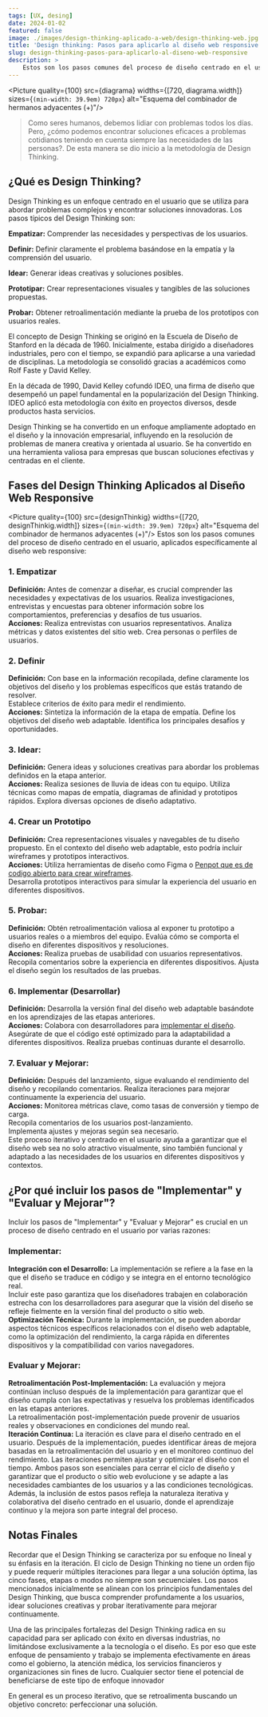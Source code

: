 ```yaml
---
tags: [UX, desing]
date: 2024-01-02
featured: false
image: ./images/design-thinking-aplicado-a-web/design-thinking-web.jpg
title: 'Design thinking: Pasos para aplicarlo al diseño web responsive'
slug: design-thinking-pasos-para-aplicarlo-al-diseno-web-responsive
description: >
    Estos son los pasos comunes del proceso de diseño centrado en el usuario, aplicados específicamente al diseño web responsive.
---
```


<Picture quality={100} src={diagrama} widths={[720, diagrama.width]}  sizes={`(min-width: 39.9em) 720px`} alt="Esquema del combinador de hermanos adyacentes (+)"/>
> Como seres humanos, debemos lidiar con problemas todos los días. Pero, ¿cómo podemos encontrar soluciones eficaces a problemas cotidianos teniendo en cuenta siempre las necesidades de las personas?. De esta manera se dio inicio a la metodología de Design Thinking. 

## ¿Qué es Design Thinking?


Design Thinking es un enfoque centrado en el usuario que se utiliza para abordar problemas complejos y encontrar soluciones innovadoras. Los pasos típicos del Design Thinking son:

**Empatizar:** Comprender las necesidades y perspectivas de los usuarios.

**Definir:** Definir claramente el problema basándose en la empatía y la comprensión del usuario.

**Idear:** Generar ideas creativas y soluciones posibles.

**Prototipar:** Crear representaciones visuales y tangibles de las soluciones propuestas.

**Probar:** Obtener retroalimentación mediante la prueba de los prototipos con usuarios reales.

El concepto de Design Thinking se originó en la Escuela de Diseño de Stanford en la década de 1960. Inicialmente, estaba dirigido a diseñadores industriales, pero con el tiempo, se expandió para aplicarse a una variedad de disciplinas. La metodología se consolidó gracias a académicos como Rolf Faste y David Kelley.

En la década de 1990, David Kelley cofundó IDEO, una firma de diseño que desempeñó un papel fundamental en la popularización del Design Thinking. IDEO aplicó esta metodología con éxito en proyectos diversos, desde productos hasta servicios.

Design Thinking se ha convertido en un enfoque ampliamente adoptado en el diseño y la innovación empresarial, influyendo en la resolución de problemas de manera creativa y orientada al usuario. Se ha convertido en una herramienta valiosa para empresas que buscan soluciones efectivas y centradas en el cliente.

## Fases del Design Thinking Aplicados al Diseño Web Responsive
<Picture quality={100} src={designThinkig} widths={[720, designThinkig.width]}  sizes={`(min-width: 39.9em) 720px`} alt="Esquema del combinador de hermanos adyacentes (+)"/>
Estos son los pasos comunes del proceso de diseño centrado en el usuario, aplicados específicamente al diseño web responsive:

### 1. Empatizar

**Definición:** Antes de comenzar a diseñar, es crucial comprender las necesidades y expectativas de los usuarios. Realiza investigaciones, entrevistas y encuestas para obtener información sobre los comportamientos, preferencias y desafíos de tus usuarios.  
**Acciones:**
Realiza entrevistas con usuarios representativos.
Analiza métricas y datos existentes del sitio web.
Crea personas o perfiles de usuarios.

### 2. Definir

**Definición:** Con base en la información recopilada, define claramente los objetivos del diseño y los problemas específicos que estás tratando de resolver.  
Establece criterios de éxito para medir el rendimiento.  
**Acciones:**
Sintetiza la información de la etapa de empatía.
Define los objetivos del diseño web adaptable.
Identifica los principales desafíos y oportunidades.

### 3. Idear:

**Definición:** Genera ideas y soluciones creativas para abordar los problemas definidos en la etapa anterior.  
**Acciones:**
Realiza sesiones de lluvia de ideas con tu equipo.
Utiliza técnicas como mapas de empatía, diagramas de afinidad y prototipos rápidos.
Explora diversas opciones de diseño adaptativo.

### 4. Crear un Prototipo

**Definición:** Crea representaciones visuales y navegables de tu diseño propuesto. En el contexto del diseño web adaptable, esto podría incluir wireframes y prototipos interactivos.  
**Acciones:**
Utiliza herramientas de diseño como Figma o [Penpot que es de codigo abierto para crear wireframes](https://penpot.app/).  
Desarrolla prototipos interactivos para simular la experiencia del usuario en diferentes dispositivos.

### 5. Probar:

**Definición:** Obtén retroalimentación valiosa al exponer tu prototipo a usuarios reales o a miembros del equipo. Evalúa cómo se comporta el diseño en diferentes dispositivos y resoluciones.  
**Acciones:**
Realiza pruebas de usabilidad con usuarios representativos.  
Recopila comentarios sobre la experiencia en diferentes dispositivos.
Ajusta el diseño según los resultados de las pruebas.

### 6. Implementar (Desarrollar)

**Definición:** Desarrolla la versión final del diseño web adaptable basándote en los aprendizajes de las etapas anteriores.  
**Acciones:**
Colabora con desarrolladores para [implementar el diseño](https://wilsonmunoz.com/guia-completa-para-maquetar-un-diseno-de-figma-en-html5-y-css3/).
Asegúrate de que el código esté optimizado para la adaptabilidad a diferentes dispositivos.
Realiza pruebas continuas durante el desarrollo.

### 7. Evaluar y Mejorar:

**Definición:** Después del lanzamiento, sigue evaluando el rendimiento del diseño y recopilando comentarios. Realiza iteraciones para mejorar continuamente la experiencia del usuario.  
**Acciones:**
Monitorea métricas clave, como tasas de conversión y tiempo de carga.  
Recopila comentarios de los usuarios post-lanzamiento.  
Implementa ajustes y mejoras según sea necesario.  
Este proceso iterativo y centrado en el usuario ayuda a garantizar que el diseño web sea no solo atractivo visualmente, sino también funcional y adaptado a las necesidades de los usuarios en diferentes dispositivos y contextos.

## ¿Por qué incluir los pasos de "Implementar" y "Evaluar y Mejorar"?
Incluir los pasos de "Implementar" y "Evaluar y Mejorar" es crucial en un proceso de diseño centrado en el usuario por varias razones:

### **Implementar:**

**Integración con el Desarrollo:** La implementación se refiere a la fase en la que el diseño se traduce en código y se integra en el entorno tecnológico real.  
Incluir este paso garantiza que los diseñadores trabajen en colaboración estrecha con los desarrolladores para asegurar que la visión del diseño se refleje fielmente en la versión final del producto o sitio web.  
**Optimización Técnica:** Durante la implementación, se pueden abordar aspectos técnicos específicos relacionados con el diseño web adaptable, como la optimización del rendimiento, la carga rápida en diferentes dispositivos y la compatibilidad con varios navegadores.

### **Evaluar y Mejorar:**

**Retroalimentación Post-Implementación:** La evaluación y mejora continúan incluso después de la implementación para garantizar que el diseño cumpla con las expectativas y resuelva los problemas identificados en las etapas anteriores.  
La retroalimentación post-implementación puede provenir de usuarios reales y observaciones en condiciones del mundo real.  
**Iteración Continua:** La iteración es clave para el diseño centrado en el usuario. Después de la implementación, puedes identificar áreas de mejora basadas en la retroalimentación del usuario y en el monitoreo continuo del rendimiento. Las iteraciones permiten ajustar y optimizar el diseño con el tiempo.
Ambos pasos son esenciales para cerrar el ciclo de diseño y garantizar que el producto o sitio web evolucione y se adapte a las necesidades cambiantes de los usuarios y a las condiciones tecnológicas. Además, la inclusión de estos pasos refleja la naturaleza iterativa y colaborativa del diseño centrado en el usuario, donde el aprendizaje continuo y la mejora son parte integral del proceso.

## Notas Finales

Recordar que el Design Thinking se caracteriza por su enfoque no lineal y su énfasis en la iteración. El ciclo de Design Thinking no tiene un orden fijo y puede requerir múltiples iteraciones para llegar a una solución óptima, las cinco fases, etapas o modos no siempre son secuenciales. Los pasos mencionados inicialmente se alinean con los principios fundamentales del Design Thinking, que busca comprender profundamente a los usuarios, idear soluciones creativas y probar iterativamente para mejorar continuamente.

Una de las principales fortalezas del Design Thinking radica en su capacidad para ser aplicado con éxito en diversas industrias, no limitándose exclusivamente a la tecnología o el diseño. Es por eso que este enfoque de pensamiento y trabajo se implementa efectivamente en áreas como el gobierno, la atención médica, los servicios financieros y organizaciones sin fines de lucro. Cualquier sector tiene el potencial de beneficiarse de este tipo de enfoque innovador

En general es un proceso iterativo, que se retroalimenta buscando un objetivo concreto: perfeccionar una solución.